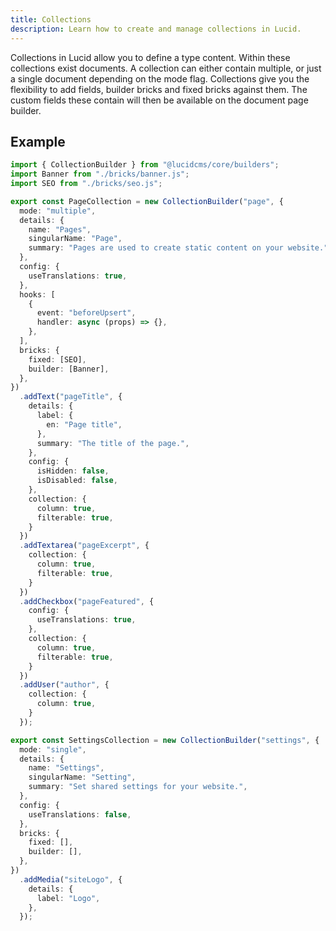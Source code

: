 ```yaml
---
title: Collections
description: Learn how to create and manage collections in Lucid.
---
```


Collections in Lucid allow you to define a type content. Within these collections exist documents. A collection can either contain multiple, or just a single document depending on the mode flag. Collections give you the flexibility to add fields, builder bricks and fixed bricks against them. The custom fields these contain will then be available on the document page builder.

## Example

```ts title="collections.ts"
import { CollectionBuilder } from "@lucidcms/core/builders";
import Banner from "./bricks/banner.js";
import SEO from "./bricks/seo.js";

export const PageCollection = new CollectionBuilder("page", {
  mode: "multiple",
  details: {
    name: "Pages",
    singularName: "Page",
    summary: "Pages are used to create static content on your website.",
  },
  config: {
    useTranslations: true,
  },
  hooks: [
    {
      event: "beforeUpsert",
      handler: async (props) => {},
    },
  ],
  bricks: {
    fixed: [SEO],
    builder: [Banner],
  },
})
  .addText("pageTitle", {
    details: {
      label: {
        en: "Page title",
      },
      summary: "The title of the page.",
    },
    config: {
      isHidden: false,
      isDisabled: false, 
    },
    collection: {
      column: true,
      filterable: true,
    }
  })
  .addTextarea("pageExcerpt", {
    collection: {
      column: true,
      filterable: true,
    }  
  })
  .addCheckbox("pageFeatured", {
    config: {
      useTranslations: true,
    },
    collection: {
      column: true,
      filterable: true,
    }
  })
  .addUser("author", {
    collection: {
      column: true,
    } 
  });

export const SettingsCollection = new CollectionBuilder("settings", {
  mode: "single",
  details: {
    name: "Settings",
    singularName: "Setting",
    summary: "Set shared settings for your website.",
  },
  config: {
    useTranslations: false,
  },
  bricks: {
    fixed: [],
    builder: [],
  },
})
  .addMedia("siteLogo", {
    details: {
      label: "Logo",
    },
  });
```
